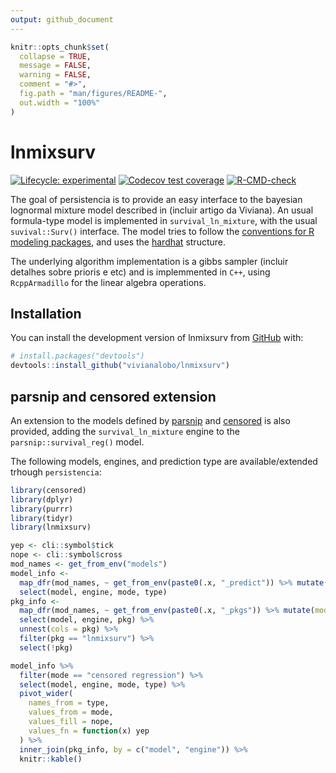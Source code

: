 ```yaml
---
output: github_document
---
```


<!-- README.md is generated from README.Rmd. Please edit that file -->

```r
knitr::opts_chunk$set(
  collapse = TRUE,
  message = FALSE,
  warning = FALSE,
  comment = "#>",
  fig.path = "man/figures/README-",
  out.width = "100%"
)
```

# lnmixsurv

<!-- badges: start -->
[![Lifecycle: experimental](https://img.shields.io/badge/lifecycle-experimental-orange.svg)](https://lifecycle.r-lib.org/articles/stages.html#experimental)
[![Codecov test coverage](https://codecov.io/gh/vitorcapdeville/persistencia/branch/master/graph/badge.svg)](https://app.codecov.io/gh/vitorcapdeville/persistencia?branch=master)
[![R-CMD-check](https://github.com/vivianalobo/lnmixsurv/actions/workflows/R-CMD-check.yaml/badge.svg)](https://github.com/vivianalobo/lnmixsurv/actions/workflows/R-CMD-check.yaml)
<!-- badges: end -->

The goal of persistencia is to provide an easy interface to the bayesian lognormal mixture model described in (incluir artigo da Viviana).
An usual formula-type model is implemented in `survival_ln_mixture`, with the usual `suvival::Surv()` interface.
The model tries to follow the [conventions for R modeling packages](https://tidymodels.github.io/model-implementation-principles/),
and uses the [hardhat](https://hardhat.tidymodels.org/) structure.

The underlying algorithm implementation is a gibbs sampler (incluir detalhes sobre prioris e etc) and is implemmented in `C++`, using `RcppArmadillo` for the linear algebra operations.

## Installation

You can install the development version of lnmixsurv from [GitHub](https://github.com/) with:

``` r
# install.packages("devtools")
devtools::install_github("vivianalobo/lnmixsurv")
```
## parsnip and censored extension

An extension to the models defined by [parsnip](https://parsnip.tidymodels.org/index.html) and [censored](https://censored.tidymodels.org/articles/examples.html)
is also provided, adding the `survival_ln_mixture` engine to the `parsnip::survival_reg()` model.

The following models, engines, and prediction type are available/extended trhough `persistencia`:

```r
library(censored)
library(dplyr)
library(purrr)
library(tidyr)
library(lnmixsurv)

yep <- cli::symbol$tick
nope <- cli::symbol$cross
mod_names <- get_from_env("models")
model_info <-
  map_dfr(mod_names, ~ get_from_env(paste0(.x, "_predict")) %>% mutate(model = .x)) %>%
  select(model, engine, mode, type)
pkg_info <-
  map_dfr(mod_names, ~ get_from_env(paste0(.x, "_pkgs")) %>% mutate(model = .x)) %>%
  select(model, engine, pkg) %>%
  unnest(cols = pkg) %>%
  filter(pkg == "lnmixsurv") %>%
  select(!pkg)

model_info %>%
  filter(mode == "censored regression") %>%
  select(model, engine, mode, type) %>%
  pivot_wider(
    names_from = type,
    values_from = mode,
    values_fill = nope,
    values_fn = function(x) yep
  ) %>%
  inner_join(pkg_info, by = c("model", "engine")) %>%
  knitr::kable()
```
